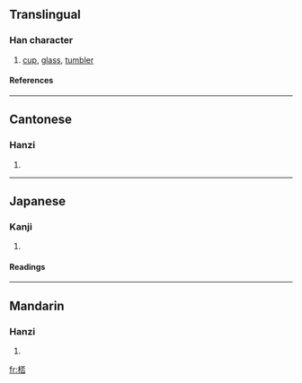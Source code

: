 {{see|杯}}

==Translingual==
===Han character===
{{Han char|rn=75|rad=木|as=07|sn=11|four=4196<sub>9</sub>|canj=木一火口 (DMFR)}}
# [[cup]], [[glass]], [[tumbler]]
====References====
{{Han ref|kx=0526.250|dkj=14800|dj=0915.180|hdz=21212.030|uh=686E|ud=26734|bh=D5B5|bd=54709}}

----
==Cantonese==
===Hanzi===
{{yue-hanzi|jyut=|y=bui1}}
# {{defn|Cantonese}}

----
==Japanese==
===Kanji===
{{ja-kanji|grade=|rs=木07}}
# {{defn|Japanese}} 
====Readings====
{{ja-readings|on=[[はい]] (hai)|kun=[[さかずき]] (sakazuki)}}

----
==Mandarin==
===Hanzi===
{{cmn-hanzi|pin=[[bēi]] (bei1), [[xíng]] (xing2)|wg=pei<sup>1</sup>, hsing<sup>2</sup>}}
# {{defn|Mandarin}}

[[fr:桮]]